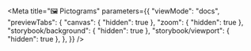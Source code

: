 
<Meta
    title="🖼️ Pictograms"
    parameters={{
        "viewMode": "docs",
        "previewTabs": {
            "canvas": { "hidden": true },
            "zoom": { "hidden": true },
            "storybook/background": { "hidden": true },
            "storybook/viewport": { "hidden": true },
        },
    }}
/>

<div style={{ "margin": "0 auto", "maxWidth": 1000 }}>
    <Pictograms />
</div>
